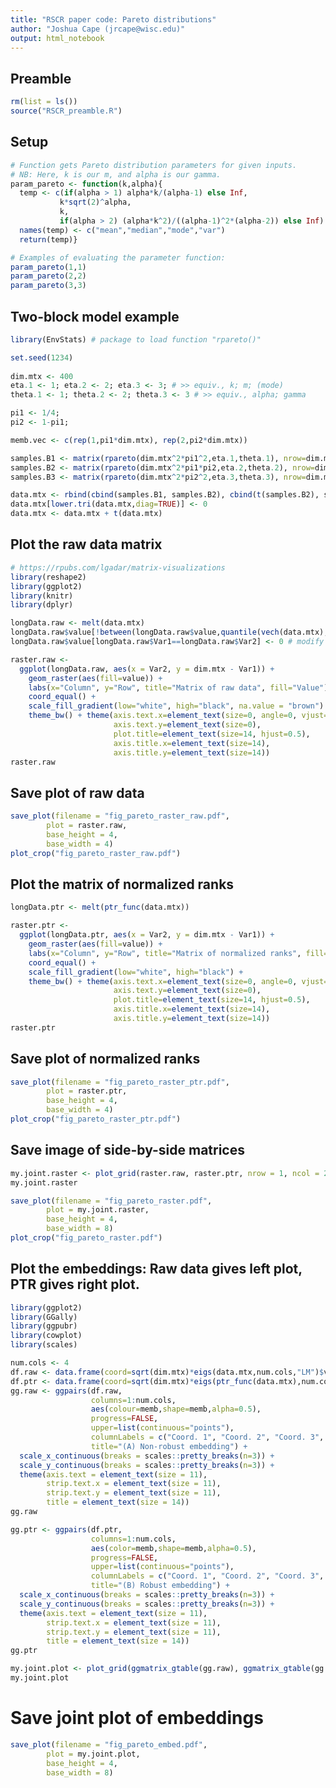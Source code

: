 ```yaml
---
title: "RSCR paper code: Pareto distributions"
author: "Joshua Cape (jrcape@wisc.edu)"
output: html_notebook
---
```


## Preamble
```r
rm(list = ls())
source("RSCR_preamble.R")
```


## Setup
```r
# Function gets Pareto distribution parameters for given inputs.
# NB: Here, k is our m, and alpha is our gamma.
param_pareto <- function(k,alpha){
  temp <- c(if(alpha > 1) alpha*k/(alpha-1) else Inf,
           k*sqrt(2)^alpha,
           k,
           if(alpha > 2) (alpha*k^2)/((alpha-1)^2*(alpha-2)) else Inf)
  names(temp) <- c("mean","median","mode","var")
  return(temp)}

# Examples of evaluating the parameter function:
param_pareto(1,1)
param_pareto(2,2)
param_pareto(3,3)
```


## Two-block model example
```r
library(EnvStats) # package to load function "rpareto()"

set.seed(1234)
  
dim.mtx <- 400
eta.1 <- 1; eta.2 <- 2; eta.3 <- 3; # >> equiv., k; m; (mode)
theta.1 <- 1; theta.2 <- 2; theta.3 <- 3 # >> equiv., alpha; gamma

pi1 <- 1/4;
pi2 <- 1-pi1;

memb.vec <- c(rep(1,pi1*dim.mtx), rep(2,pi2*dim.mtx))

samples.B1 <- matrix(rpareto(dim.mtx^2*pi1^2,eta.1,theta.1), nrow=dim.mtx*pi1, ncol=dim.mtx*pi1)
samples.B2 <- matrix(rpareto(dim.mtx^2*pi1*pi2,eta.2,theta.2), nrow=dim.mtx*pi1, ncol=dim.mtx*pi2)
samples.B3 <- matrix(rpareto(dim.mtx^2*pi2^2,eta.3,theta.3), nrow=dim.mtx*pi2, ncol=dim.mtx*pi2)

data.mtx <- rbind(cbind(samples.B1, samples.B2), cbind(t(samples.B2), samples.B3)) # << transpose!
data.mtx[lower.tri(data.mtx,diag=TRUE)] <- 0
data.mtx <- data.mtx + t(data.mtx)
```


## Plot the raw data matrix
```r
# https://rpubs.com/lgadar/matrix-visualizations
library(reshape2)
library(ggplot2)
library(knitr)
library(dplyr)

longData.raw <- melt(data.mtx)
longData.raw$value[!between(longData.raw$value,quantile(vech(data.mtx),0.01), quantile(vech(data.mtx),0.99))] <- NA
longData.raw$value[longData.raw$Var1==longData.raw$Var2] <- 0 # modify diagonal

raster.raw <- 
  ggplot(longData.raw, aes(x = Var2, y = dim.mtx - Var1)) +
    geom_raster(aes(fill=value)) + 
    labs(x="Column", y="Row", title="Matrix of raw data", fill="Value") +
    coord_equal() +
    scale_fill_gradient(low="white", high="black", na.value = "brown") +
    theme_bw() + theme(axis.text.x=element_text(size=0, angle=0, vjust=0.3),
                       axis.text.y=element_text(size=0),
                       plot.title=element_text(size=14, hjust=0.5),
                       axis.title.x=element_text(size=14),
                       axis.title.y=element_text(size=14))
raster.raw
```


## Save plot of raw data
```r
save_plot(filename = "fig_pareto_raster_raw.pdf",
        plot = raster.raw,
        base_height = 4,
        base_width = 4)
plot_crop("fig_pareto_raster_raw.pdf")
```


## Plot the matrix of normalized ranks
```r
longData.ptr <- melt(ptr_func(data.mtx))

raster.ptr <- 
  ggplot(longData.ptr, aes(x = Var2, y = dim.mtx - Var1)) +
    geom_raster(aes(fill=value)) + 
    labs(x="Column", y="Row", title="Matrix of normalized ranks", fill="Value") +
    coord_equal() +
    scale_fill_gradient(low="white", high="black") +
    theme_bw() + theme(axis.text.x=element_text(size=0, angle=0, vjust=0.3),
                       axis.text.y=element_text(size=0),
                       plot.title=element_text(size=14, hjust=0.5),
                       axis.title.x=element_text(size=14),
                       axis.title.y=element_text(size=14))
raster.ptr
```


## Save plot of normalized ranks
```r
save_plot(filename = "fig_pareto_raster_ptr.pdf",
        plot = raster.ptr,
        base_height = 4,
        base_width = 4)
plot_crop("fig_pareto_raster_ptr.pdf")
```


## Save image of side-by-side matrices
```r
my.joint.raster <- plot_grid(raster.raw, raster.ptr, nrow = 1, ncol = 2)
my.joint.raster

save_plot(filename = "fig_pareto_raster.pdf",
        plot = my.joint.raster,
        base_height = 4,
        base_width = 8)
plot_crop("fig_pareto_raster.pdf")
```


## Plot the embeddings: Raw data gives left plot, PTR gives right plot.
```r
library(ggplot2)
library(GGally)
library(ggpubr)
library(cowplot)
library(scales)

num.cols <- 4
df.raw <- data.frame(coord=sqrt(dim.mtx)*eigs(data.mtx,num.cols,"LM")$vectors, memb=factor(memb.vec))
df.ptr <- data.frame(coord=sqrt(dim.mtx)*eigs(ptr_func(data.mtx),num.cols,"LM")$vectors, memb=factor(memb.vec))
gg.raw <- ggpairs(df.raw,
                  columns=1:num.cols,
                  aes(colour=memb,shape=memb,alpha=0.5),
                  progress=FALSE,
                  upper=list(continuous="points"),
                  columnLabels = c("Coord. 1", "Coord. 2", "Coord. 3", "Coord. 4"),
                  title="(A) Non-robust embedding") +
  scale_x_continuous(breaks = scales::pretty_breaks(n=3)) +
  scale_y_continuous(breaks = scales::pretty_breaks(n=3)) +
  theme(axis.text = element_text(size = 11),
        strip.text.x = element_text(size = 11),
        strip.text.y = element_text(size = 11),
        title = element_text(size = 14))
gg.raw

gg.ptr <- ggpairs(df.ptr,
                  columns=1:num.cols,
                  aes(color=memb,shape=memb,alpha=0.5),
                  progress=FALSE,
                  upper=list(continuous="points"),
                  columnLabels = c("Coord. 1", "Coord. 2", "Coord. 3", "Coord. 4"),
                  title="(B) Robust embedding") +
  scale_x_continuous(breaks = scales::pretty_breaks(n=3)) +
  scale_y_continuous(breaks = scales::pretty_breaks(n=3)) +
  theme(axis.text = element_text(size = 11),
        strip.text.x = element_text(size = 11),
        strip.text.y = element_text(size = 11),
        title = element_text(size = 14))
gg.ptr

my.joint.plot <- plot_grid(ggmatrix_gtable(gg.raw), ggmatrix_gtable(gg.ptr), nrow = 1, ncol = 2)
my.joint.plot
```


# Save joint plot of embeddings
```r
save_plot(filename = "fig_pareto_embed.pdf",
        plot = my.joint.plot,
        base_height = 4,
        base_width = 8)
```

